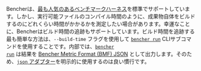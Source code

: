 Bencherは、[最も人気のあるベンチマークハーネス][adapters]を標準でサポートしています。しかし、実行可能ファイルのコンパイル時間のように、成果物自体をビルドするのにどれくらい時間がかかるかを測定したい場合があります。幸運なことに、Bencherはビルド時間の追跡もサポートしています。ビルド時間を追跡する最も簡単な方法は、`--build-time` フラグを使用して <code><a href="/ja/docs/explanation/bencher-run/">bencher run</a></code> CLIサブコマンドを使用することです。内部では、<code><a href="/ja/docs/explanation/bencher-run/">bencher run</a></code> は結果を [Bencher Metric Format (BMF) JSON][bmf] として出力します。そのため、[`json` アダプター][json adapter]を明示的に使用するのは良い慣行です。

[adapters]: /ja/docs/explanation/adapters/
[bmf]: /ja/docs/reference/bencher-metric-format/
[json adapter]: /ja/docs/explanation/adapters/#-json
